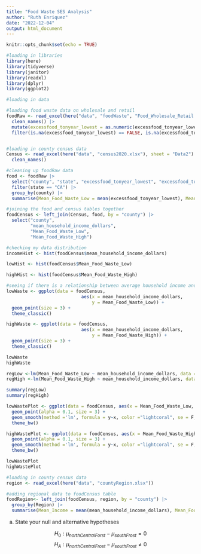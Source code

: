 ```yaml
---
title: "Food Waste SES Analysis"
author: "Ruth Enriquez"
date: "2022-12-04"
output: html_document
---
```


```r
knitr::opts_chunk$set(echo = TRUE)
```

```r
#loading in libraries
library(here)
library(tidyverse)
library(janitor)
library(readxl)
library(dplyr)
library(ggplot2)
```

```r
#loading in data

#loading food waste data on wholesale and retail 
foodRaw <- read_excel(here("data", "foodWaste", "Food_Wholesale_Retail.xlsx"), sheet = "Data") |> 
  clean_names() |> 
  mutate(excessfood_tonyear_lowest = as.numeric(excessfood_tonyear_lowest), excessfood_tonyear_highest = as.numeric(excessfood_tonyear_highest)) |> 
  filter(is.na(excessfood_tonyear_lowest) == FALSE, is.na(excessfood_tonyear_highest) == FALSE, county != "NULL")


#loading in county census data
Census <- read_excel(here("data", "census2020.xlsx"), sheet = "Data2") |> 
  clean_names()

```

```r
#cleaning up foodRaw data
food <- foodRaw |> 
  select("county", "state", "excessfood_tonyear_lowest", "excessfood_tonyear_highest") |> 
  filter(state == "CA") |> 
  group_by(county) |> 
  summarise(Mean_Food_Waste_Low = mean(excessfood_tonyear_lowest), Mean_Food_Waste_High = mean(excessfood_tonyear_highest))
```


```r
#joining the food and census tables together
foodCensus <- left_join(Census, food, by = "county") |> 
  select("county",
         "mean_household_income_dollars",
         "Mean_Food_Waste_Low",
         "Mean_Food_Waste_High")
```


```r
#checking my data distribution
incomeHist <- hist(foodCensus$mean_household_income_dollars)

lowHist <- hist(foodCensus$Mean_Food_Waste_Low)

highHist <- hist(foodCensus$Mean_Food_Waste_High)

```


```r
#seeing if there is a relationship between average household income and average food waste produced
lowWaste <- ggplot(data = foodCensus,
                            aes(x = mean_household_income_dollars,
                                y = Mean_Food_Waste_Low)) +
  geom_point(size = 3) +
  theme_classic()

highWaste <- ggplot(data = foodCensus,
                            aes(x = mean_household_income_dollars,
                                y = Mean_Food_Waste_High)) +
  geom_point(size = 3) +
  theme_classic()

lowWaste
highWaste
```




```r

regLow <-lm(Mean_Food_Waste_Low ~ mean_household_income_dollars, data =foodCensus)
regHigh <-lm(Mean_Food_Waste_High ~ mean_household_income_dollars, data =foodCensus)

summary(regLow)
summary(regHigh)
```


```r
lowWastePlot <- ggplot(data = foodCensus, aes(x = Mean_Food_Waste_Low, y = mean_household_income_dollars)) + 
  geom_point(alpha = 0.1, size = 3) + 
  geom_smooth(method ='lm', formula = y~x, color ="lightcoral", se = F, size = 1.5) +
  theme_bw()

highWastePlot <- ggplot(data = foodCensus, aes(x = Mean_Food_Waste_High, y = mean_household_income_dollars)) + 
  geom_point(alpha = 0.1, size = 3) + 
  geom_smooth(method ='lm', formula = y~x, color ="lightcoral", se = F, size = 1.5) +
  theme_bw()

lowWastePlot
highWastePlot
```

```r
#loading in county census data
region <- read_excel(here("data", "countyRegion.xlsx"))

#adding regional data to foodCensus table
foodRegion<- left_join(foodCensus, region, by = "county") |> 
  group_by(Region) |> 
  summarise(Mean_Income = mean(mean_household_income_dollars), Mean_Food_Waste_Low = mean(Mean_Food_Waste_Low), Mean_Food_Waste_High = mean(Mean_Food_Waste_High))

```

a.  State your null and alternative hypotheses

$$H_{0}: \mu_{northCentralForst} - \mu_{southFrost} = 0$$ $$H_{A}: \mu_{northCentralFrost} - \mu_{southFrost} \neq 0$$

```r

```



